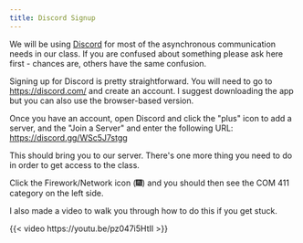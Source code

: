 ```yaml
---
title: Discord Signup
---
```

We will be using [Discord](wikipedia:Discord_(software) "wikilink") for
most of the asynchronous communication needs in our class. If you are
confused about something please ask here first - chances are, others
have the same confusion.

Signing up for Discord is pretty straightforward. You will need to go to
<https://discord.com/> and create an account. I suggest downloading the
app but you can also use the browser-based version.

Once you have an account, open Discord and click the \"plus\" icon to
add a server, and the \"Join a Server\" and enter the following URL:
<https://discord.gg/WSc5J7stgg>

This should bring you to our server. There\'s one more thing you need to
do in order to get access to the class.


Click the Firework/Network icon (🎆) and you should then see the COM 411
category on the left side.

I also made a video to walk you through how to do this if you get stuck.

{{< video https://youtu.be/pz047i5HtII >}}
